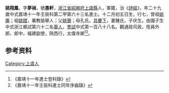 {{明清人物信息框
| 姓名 = 姚翔鳳
| 原名 =
| 圖片名稱= 
| 圖片大小 =
| 圖片說明 = 
| 最高職務 =
| 國家 = 大明 
| 爵位 =
| 籍貫 = [[浙江省|浙江省]][[紹興府|紹興府]][[上虞縣|上虞縣]]
| 族裔 = 
| 旗籍 = 
| 字號 = 
| 諡號 =
| 出生日期 = 十二月初五日
| 出生地點 =
| 逝世日期 = 
| 逝世地點 =
| 墓葬 =
| 配偶 = 鍾氏
| 親屬 = 曾祖[[姚崙|姚崙]]，祖[[姚鏜|姚鏜]]，父[[姚霽|姚霽]]，母孔氏
| 出身 =
* 嘉靖十一年壬辰科進士
| 經歷 =
| 著作 =  
*
*
*
}}
'''姚翔鳳'''{{BD|1504年||1563年||}}，字'''夢禎'''，號'''愚軒'''，[[浙江省|浙江省]][[紹興府|紹興府]][[上虞縣|上虞縣]]人，軍籍，治《[[詩經|詩經]]》，年二十九歲中式嘉靖十一年壬辰科第二甲第六十三名進士。十二月初五日生，行七，曾祖[[姚崙|姚崙]]；祖[[姚鏜|姚鏜]]，署教諭舉人；父[[姚霽|姚霽]]；母孔氏。[[具慶下|具慶下]]，妻鍾氏，子伏生。由國子生中式浙江鄉試第六十二名[[舉人|舉人]]，[[會試|會試]]中式第一百八十八名。觀通政司政，陞員外郎、郎中，福建副使，陝西行，太僕寺卿<ref>《嘉靖十一年進士登科錄》</ref><ref>《嘉靖十一年壬辰科進士同年序齒錄》</ref>。

== 参考资料 ==
{{reflist}}

{{嘉靖十一年壬辰科殿试金榜}}

{{Authority control}}
{{DEFAULTSORT:}}
[[Category:上虞人|Category:上虞人]]


{{明朝人物小作品}}